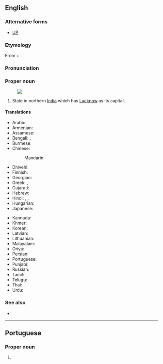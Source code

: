 ==English==
{{wikipedia}}
===Alternative forms===
*[[UP]]
===Etymology===
From {{der|en|sa|उत्तर|t=north(ern)}} + {{m|sa|प्रदेश|t=province, state}}.

===Pronunciation===
{{IPA|en|/ˈʊtəɹ pɹəˈdɛʃ/}}
===Proper noun===
{{en-proper noun|head=Uttar Pradesh}}
[[Image:Uttar Pradesh in India (disputed hatched).svg|thumb|]]

# State in northern [[India]] which has [[Lucknow]] as its capital.

====Translations====
{{trans-top|state}}
* Arabic: {{t|ar|أُتَّر بْرَدِيش|m}}
* Armenian: {{t|hy|Ուտտար Պրադեշ}}
* Assamese: {{t|as|উত্তৰ প্ৰদেশ}}
* Bengali: {{t|bn|উত্তরপ্রদেশ}}, {{t|bn|উত্তর প্রদেশ}}
* Burmese: {{t-needed|my}}
* Chinese:
*: Mandarin: {{t+|cmn|北方邦|tr=Běifāng bāng}}
* Dhivehi: {{t|dv|އުއްތަރު ޕްރަދޭޝް}}
* Finnish: {{t+|fi|Uttar Pradesh}}
* Georgian: {{t|ka|უტარ-პრადეში}}
* Greek: {{t|el|Ούταρ Πραντές}}, {{t|el|Ούτταρ Πραντές}}
* Gujarati: {{t|gu|ઉત્તર પ્રદેશ}}
* Hebrew: {{t|he|אוטר פראדש}}
* Hindi: {{t+|hi|उत्तर प्रदेश}}, {{t|hi|उ॰ प्र॰}} {{qualifier|abbreviation}}, {{t+|hi|उत्तरप्रदेश|m}}
* Hungarian: {{t+|hu|Uttar Prades}}
* Japanese: {{t|ja|ウッタル・プラデーシュ|tr=Uttaru Puradēshu}}
{{trans-mid}}
* Kannada: {{t+|kn|ಉತ್ತರ ಪ್ರದೇಶ}}
* Khmer: {{t|km|ឧត្តរប្រទេឝ|tr=uttara prɑtɛɛsh}}
* Korean: {{t|ko|^우타르프라데시}}
* Latvian: {{t|lv|Utarpradēša}}
* Lithuanian: {{t|lt|Utar Pradešas}}
* Malayalam: {{t|ml|ഉത്തർ‌പ്രദേശ്}}
* Oriya: {{t|or|ଉତ୍ତର ପ୍ରଦେଶ}}
* Persian: {{t|fa|اوتار پرادش}}
* Portuguese: {{t|pt|Uttar Pradesh}}
* Punjabi: {{t|pa|ਉੱਤਰ ਪ੍ਰਦੇਸ਼}}
* Russian: {{t+|ru|Утта́р-Праде́ш|m|tr=Uttár-Pradɛ́š}}
* Tamil: {{t|ta|உத்தரப் பிரதேசம்}}
* Telugu: {{t+|te|ఉత్తర ప్రదేశ్}}
* Thai: {{t|th|รัฐอุตตรประเทศ|tr=rát uttàrábpràtâyt}}
* Urdu: {{t|ur|اتر پردیش|tr=uttar pradeś}}
{{trans-bottom}}

===See also===
* {{list:states of India/en}}

----

==Portuguese==

===Proper noun===
{{pt-proper noun|m}}

# {{place|pt|state|of northern|c/India|t1=Uttar Pradesh}}